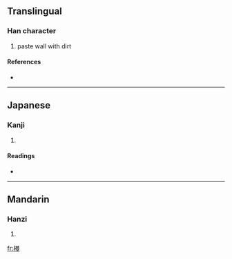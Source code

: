 ==Translingual==

===Han character===
{{Han char|rn=75|rad=木|as=11|sn=15|four=4694<sub>7</sub>|canj=木日田水 (DAWE)}}

# paste wall with dirt

====References====
* {{Han ref|kx=0548.150|dkj=15394|dj=0936.010|hdz=21279.050|uh=69FE|ud=27134|bh=E5D8|bd=58840}}

----

==Japanese==

===Kanji===
{{ja-kanji|grade=|rs=木11}}

# {{defn|Japanese}}

====Readings====
* {{ja-readings|on=[[ばん]] (ban), [[まん]] (man)|kun=[[こて]] (kote)}}

----

==Mandarin==

===Hanzi===
{{cmn-hanzi|pin=[[mán]] ([[man2]]), [[màn]] ([[man4]])|wg=man<sup>2</sup>, man<sup>4</sup>}}

# {{defn|Mandarin}}

[[fr:槾]]